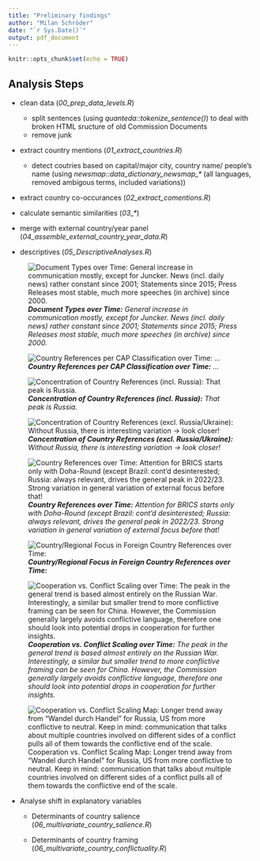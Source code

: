 ```yaml
---
title: "Preliminary findings"
author: "Milan Schröder"
date: "`r Sys.Date()`"
output: pdf_document
---
```


```r
knitr::opts_chunk$set(echo = TRUE)
```

## Analysis Steps

-   clean data (*00_prep_data_levels.R*)

    -   split sentences (using *quanteda::tokenize_sentence()*) to deal with broken HTML sructure of old Commission Documents
    -   remove junk

-   extract country mentions (*01_extract_countries.R*)

    -   detect coutries based on capital/major city, country name/ people's name (using *newsmap::data_dictionary_newsmap\_\** (all languages, removed ambigous terms, included variations))

-   extract country co-occurances (*02_extract_comentions.R*)

-   calculate semantic similarities (*03\_\**)

-   merge with external country/year panel (*04_assemble_external_country_year_data.R*)

-   descriptives (*05_DescriptiveAnalyses.R*)

![***Document Types over Time:** General increase in communication mostly, except for Juncker. News (incl. daily news) rather constant since 2001; Statements since 2015; Press Releases most stable, much more speeches (in archive) since 2000.*](/output/descriptive_plots/CorpusDescription.png)

![***Country References per CAP Classification over Time:** ...*](/output/descriptive_plots/ForeignCountry_CAP_OverTime.png)

![***Concentration of Country References (incl. Russia):** That peak is Russia.*](/output/descriptive_plots/ConcentrationOfCountryMentions_OverTime.png)

![***Concentration of Country References (excl. Russia/Ukraine):** Without Russia, there is interesting variation -\> look closer!*](/output/descriptive_plots/ConcentrationOfCountryMentions_OverTime_noRU.png)

![***Country References over Time:** Attention for BRICS starts only with Doha-Round (except Brazil: cont'd desinterested; Russia: always relevant, drives the general peak in 2022/23. Strong variation in general variation of external focus before that!*](/output/descriptive_plots/ForeignCountrySalience_OverTime.png)

![***Country/Regional Focus in Foreign Country References over Time:***](/output/descriptive_plots/ForeignCountryRegionRelativeFocus_OverTime.png)

![***Cooperation vs. Conflict Scaling over Time:** The peak in the general trend is based almost entirely on the Russian War. Interestingly, a similar but smaller trend to more conflictive framing can be seen for China. However, the Commission generally largely avoids conflictive language, therefore one should look into potential drops in cooperation for further insights.*](/output/descriptive_plots/CoopConflictCountries_OverTime.png)

![Cooperation vs. Conflict Scaling Map: Longer trend away from "Wandel durch Handel" for Russia, US from more conflictive to neutral. Keep in mind: communication that talks about multiple countries involved on different sides of a conflict pulls all of them towards the conflictive end of the scale.](/output/descriptive_plots/CoopConflictCountries_Maps_OverTime.png)

-   Analyse shift in explanatory variables

    -   Determinants of country salience (*06_multivariate_country_salience.R*)

    -   Determinants of country framing (*06_multivariate_country_conflictuality.R*)

```r

```
